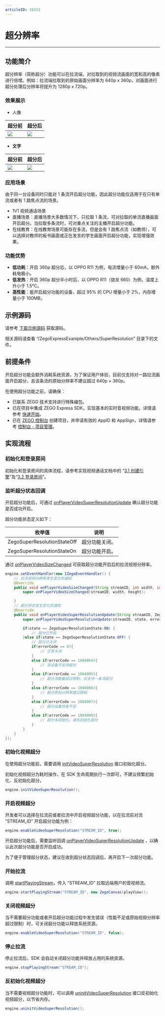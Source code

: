 ```yaml
---
articleID: 16331
---
```

# 超分辨率

- - - -

## 功能简介

超分辨率（简称超分）功能可以在拉流端，对拉取到的视频流画面的宽和高的像素进行倍增。例如：拉流端拉取到的原始画面分辨率为 640p x 360p，对画面进行超分处理后分辨率将提升为 1280p x 720p。


### 效果展示

- 人像

|超分前|超分后|
|-|-|
|<Frame width="512" height="auto" caption=""><img src="https://storage.zego.im/sdk-doc/Pics/VideoSuperResolution/portrait_360.jpg" /></Frame>| <Frame width="512" height="auto" caption=""><img src="https://storage.zego.im/sdk-doc/Pics/VideoSuperResolution/portrait_720.jpg" /></Frame>|




- **文字**

|超分前|超分后|
|-|-|
|<Frame width="512" height="auto" caption=""><img src="https://storage.zego.im/sdk-doc/Pics/VideoSuperResolution/text_360.jpg" /></Frame>| <Frame width="512" height="auto" caption=""><img src="https://storage.zego.im/sdk-doc/Pics/VideoSuperResolution/text_720.jpg" /></Frame>|



### 应用场景


<Warning title="注意">
由于同一台设备同时只能对 1 条流开启超分功能，因此超分功能仅适用于在只有单流或者有 1 路焦点流的场景。
</Warning>


- 1V1 视频通话场景
- 直播场景：直播场景大多数情况下，只拉取 1 条流，可对拉取的单流直播画面开启超分。当拉取多条流时，可对重点关注的主播开启超分功能。
- 在线教育：在线教育场景可能存在多流，但是会有 1 路焦点流（如教师），可以选择对教师的板书画面或正在发言的学生画面开启超分功能，实现增强效果。

### 功能优势

- **低功耗**：开启 360p 超分后，以 OPPO R11 为例，电流增量小于 60mA，额外耗电极小。
- **低发热**：开启 360p 超分半小时后，以 OPPO R11（骁龙 660）为例，温度上升小于 1.5°C。
- **高性能**：能开启超分功能的设备，超过 95% 的 CPU 增量小于 2%，内存增量小于 100MB。



## 示例源码

请参考 [下载示例源码](/real-time-video-android-java/integration/download-demo) 获取源码。

相关源码请查看 “/ZegoExpressExample/Others/SuperResolution” 目录下的文件。

## 前提条件

<Warning title="注意">
开启超分功能会额外消耗系统资源，为了保证用户体验，目前仅支持对一路拉流画面开启超分，且该条流的原始分辨率不建议超过 640p × 360p。
</Warning>

在使用超分功能之前，请确保：

- 已联系 ZEGO 技术支持进行特殊编包。
- 已在项目中集成 ZEGO Express SDK，实现基本的实时音视频功能，详情请参考 [快速开始](/real-time-video-android-java/integration/sdk-integration)。
- 已在 [ZEGO 控制台](https://console.zego.im) 创建项目，并申请有效的 AppID 和 AppSign，详情请参考 [控制台 - 项目管理](/console-old/guide-doc)。



## 实现流程

### 初始化和登录房间

初始化和登录房间的具体流程，请参考实现视频通话文档中的 “[3.1 创建引擎](!Integration/Solution_Implementation#4_1)”及“[3.2 登录房间](!Integration/Solution_Implementation#4_2)”。

### 监听超分状态回调

开启超分功能后，可通过 [onPlayerVideoSuperResolutionUpdate](@onPlayerVideoSuperResolutionUpdate) 确认超分功能是否成功开启。

超分功能状态定义如下：

|枚举值|说明|
|-|-|
|ZegoSuperResolutionStateOff| 超分功能关闭。|
|ZegoSuperResolutionStateOn|超分功能开启。|

通过 [onPlayerVideoSizeChanged](@onPlayerVideoSizeChanged) 可获取超分功能开启后的拉流视频分辨率。

```java
engine.setEventHandler(new IZegoEventHandler() {
    // 拉流视频分辨率发生变化的通知
    @Override
    public void onPlayerVideoSizeChanged(String streamID, int width, int height) {
        super.onPlayerVideoSizeChanged(streamID, width, height);

    }
    // 超分状态发生变化的通知
    @Override
    public void onPlayerVideoSuperResolutionUpdate(String streamID, ZegoSuperResolutionState state, int errorCode) {
        super.onPlayerVideoSuperResolutionUpdate(streamID, state, errorCode);

        if(state == ZegoSuperResolutionState.ON) {
            // 超分已开启
        }else if(state == ZegoSuperResolutionState.OFF) {
            // 超分已关闭
            if(errorCode == 0){
                // 正常关闭
            }
            else if(errorCode == 1004004){
                // 该设备不支持超分
            }
            else if(errorCode == 1004005){
                // 超分流数量超过限制，仅支持一条流超分
            }
            else if(errorCode == 1004006){
                // 超分原始分辨率超过限制
            }
            else if(errorCode == 1004007){
                // 超分设备性能不足
            }
            else if(errorCode == 1004008){
                // 超分未初始化，请先初始化超分
            }
        }
    }
});
```

### 初始化视频超分

在使用超分功能前，需要调用 [initVideoSuperResolution](@initVideoSuperResolution) 接口初始化超分。

<Warning title="注意">


初始化视频超分为耗时操作，在 SDK 生命周期执行一次即可，不建议频繁初始化、反初始化超分。
</Warning>

```java
engine.initVideoSuperResolution();
```


### 开启视频超分

开发者可以选择在拉流前或者拉流中开启视频超分功能，以在拉流前对流 “STREAM_ID” 开启超分功能为例：

```java
engine.enableVideoSuperResolution("STREAM_ID", true);
```

开启超分功能后，需要监听回调 [onPlayerVideoSuperResolutionUpdate](@onPlayerVideoSuperResolutionUpdate) ，以确认此次超分功能是否开启成功。

<Warning title="注意">


为了便于管理超分状态，建议在收到超分状态回调后，再开启下一次超分功能。
</Warning>

### 开始拉流

调用 [startPlayingStream](@startPlayingStream)，传入 “STREAM_ID” 拉取远端用户的音视频流。

```java
engine.startPlayingStream("STREAM_ID", new ZegoCanvas(playView));
```

### 关闭视频超分

当不需要超分功能或者开启超分功能过程中发生错误（性能不足或原始视频分辨率超过限制）时，可关闭超分功能以释放系统资源。

```java
engine.enableVideoSuperResolution("STREAM_ID", false);
```

### 停止拉流

停止拉流后，SDK 会自动关闭超分功能并释放占用的系统资源。

```java
engine.stopPlayingStream("STREAM_ID");
```

### 反初始化视频超分

当不需要视频超分功能时，可以调用 [uninitVideoSuperResolution](@uninitVideoSuperResolution) 接口反初始化视频超分，以节省内存。

```java
engine.uninitVideoSuperResolution();
```
